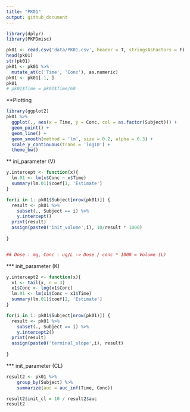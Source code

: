 ```yaml
---
title: "PK01"
output: github_document
---
```


```r
library(dplyr)
library(PKPDmisc)

pk01 <- read.csv('data/PK01.csv', header = T, stringsAsFactors = F)
head(pk01)
str(pk01)
pk01 <- pk01 %>%
  mutate_at(c('Time', 'Conc'), as.numeric)
pk01 <- pk01[-1, ]
pk01
# pk01$Time = pk01$Time/60
```

**Plotting  

```r
library(ggplot2)
pk01 %>%
  ggplot(., aes(x = Time, y = Conc, col = as.factor(Subject))) +
  geom_point() +
  geom_line() +
  geom_smooth(method = 'lm', size = 0.2, alpha = 0.3) +
  scale_y_continuous(trans = 'log10') +
  theme_bw()

```

** ini_parameter (V) 

```r

y.intercept <- function(x){
  lm.01 <- lm(x$Conc ~ x$Time)
  summary(lm.01)$coef[1, 'Estimate']
}

for(i in 1: pk01$Subject[nrow(pk01)]) {
  result <- pk01 %>%
    subset(., Subject == i) %>%
    y.intercept()
  print(result)
  assign(paste0('init_volume',i), 10/result * 1000)
  
}


## Dose : mg, Conc : ug/L -> Dose / conc * 1000 = Volume (L)

```

*** init_parameter (K)

```r

y.intercept2 <- function(x){
  x1 <- tail(x, n = 3)
  x1$Conc <- log(x1$Conc)
  lm.01 <- lm(x1$Conc ~ x1$Time)
  summary(lm.01)$coef[2, 'Estimate']
}

for(i in 1: pk01$Subject[nrow(pk01)]) {
  result <- pk01 %>%
    subset(., Subject == i) %>%
    y.intercept2()
  print(result)
  assign(paste0('terminal_slope',i), result)
  
}


```

*** init_parameter (CL)

```r
result2 <- pk01 %>%
    group_by(Subject) %>%
    summarize(auc = auc_inf(Time, Conc))

result2$init_cl = 10 / result2$auc   
result2
```
